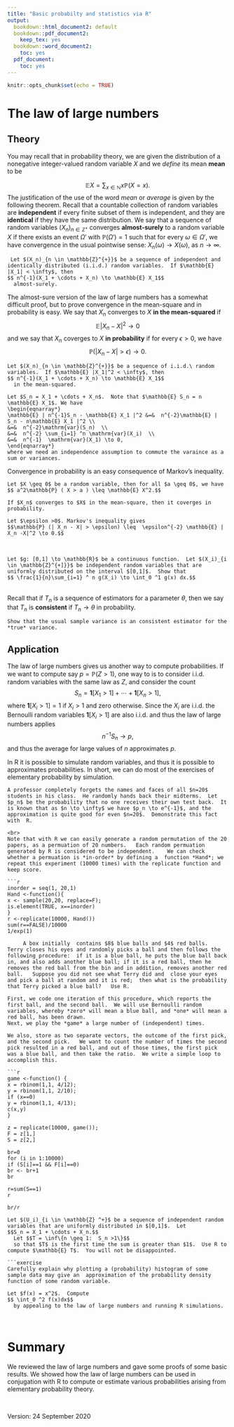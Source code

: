 ```yaml
---
title: "Basic probabilty and statistics via R"
output:
  bookdown::html_document2: default
  bookdown::pdf_document2:
    keep_tex: yes
  bookdown::word_document2:
    toc: yes
  pdf_document:
    toc: yes
---
```



```r
knitr::opts_chunk$set(echo = TRUE)
```

# The law of large numbers

## Theory
You may recall that in probability theory, we are given the distribution of a nonegative  integer-valued random variable $X$ and we *define* its mean **mean** to be 

$$ \mathbb{E} X = \sum_{x\in \mathbb{N}} x \mathbb{P}(X=x).$$
The justification of  the use of the word *mean* or *average* is given by the following theorem.  Recall that a countable collection of random variables are **independent** if every finite subset of them is independent, and they are **identical** if they have the same distribution.   We say that a sequence of random variables $(X_n)_{n \in \mathbb{Z}^+}$ converges **almost-surely** to a random variable $X$ if there exists an event $\Omega'$ with $\mathbb{P}(\Omega') =1$ such that for every $\omega \in \Omega'$, we have convergence in the usual pointwise sense: $X_n(\omega) \to X(\omega)$, as $n \to \infty$.  



```theorem
 Let $(X_n)_{n \in \mathbb{Z}^{+}}$ be a sequence of independent and identically distributed (i.i.d.) random variables.  If $\mathbb{E} |X_1| < \infty$, then 
$$ n^{-1}(X_1 + \cdots + X_n) \to \mathbb{E} X_1$$
  almost-surely.  
```

The almost-sure version of the law of large numbers has a somewhat difficult proof, but to prove convergence in the mean-square and in probability is easy.  We say that $X_n$ converges to $X$ **in the mean-squared** if 
$$ \mathbb{E} | X_n - X|^{2} \to 0$$
  and we say that $X_n$ coverges to $X$ **in probability** if for every $\epsilon >0$, we have 
$$\mathbb{P} ( | X_n - X| > \epsilon) \to 0.$$

```theorem
Let $(X_n)_{n \in \mathbb{Z}^{+}}$ be a sequence of i.i.d.\ random variables.  If $\mathbb{E} |X_1|^2 < \infty$, then 
$$ n^{-1}(X_1 + \cdots + X_n) \to \mathbb{E} X_1$$
  in the mean-squared.
```

```proof
Let $S_n = X_1 + \cdots + X_n$.  Note that $\mathbb{E} S_n = n \mathbb{E} X_1$. We have  
\begin{eqnarray*}
\mathbb{E} | n^{-1}S_n - \mathbb{E} X_1 |^2 &=&  n^{-2}\mathbb{E} | S_n - n\mathbb{E} X_1 |^2 \\
&=&  n^{-2}\mathrm{var}(S_n)  \\
&=&  n^{-2} \sum_{i=1} ^n \mathrm{var}(X_i)  \\
&=&  n^{-1}  \mathrm{var}(X_1) \to 0, 
\end{eqnarray*}
where we need an independence assumption to commute the varaince as a sum or variances.

```

Convergence in probability is an easy consequence of Markov's inequality.

```lemma
Let $X \geq 0$ be a random variable, then for all $a \geq 0$, we have 
$$ a^2\mathbb{P} ( X > a ) \leq \mathbb{E} X^2.$$
  ```
```lemma
If $X_n$ converges to $X$ in the mean-square, then it coverges in probability.
```
```proof
Let $\epsilon >0$. Markov's inequality gives
$$\mathbb{P} (| X_n - X| > \epsilon) \leq  \epsilon^{-2} \mathbb{E} | X_n -X|^2 \to 0.$$
```
<br>
```exercise
Let $g: [0,1] \to \mathbb{R}$ be a continuous function.  Let $(X_i)_{i \in \mathbb{Z}^{+]}}$ be independent random variables that are uniformly distributed on the interval $[0,1]$.  Show that
$$ \frac{1}{n}\sum_{i=1} ^ n g(X_i) \to \int_0 ^1 g(x) dx.$$
```
<br>
Recall that if $T_n$ is a sequence of estimators for a parameter $\theta$, then we say that $T_n$ is **consistent** if $T_n \to \theta$ in probability.
<br>

```exercise
Show that the usual sample variance is an consistent estimator for the *true* variance.

```
## Application

The law of large numbers gives us another way to compute probabilities.    If we want to compute say $p=\mathbb{P}( Z> 1)$, one way to is to consider i.i.d. random variables with the same law as $Z$, and consider the count
$$ S_n = \mathbf{1}[X_1 >1] + \cdots + \mathbf{1}[X_n >1],$$
where $\mathbf{1}[X_i >1] =1$ if $X_i >1$ and zero otherwise.   Since the $X_i$ are i.i.d. the Bernoulli random variables $\mathbf{1}[X_i >1]$ are also i.i.d. and thus the law of large numbers applies  
$$ n^{-1} S_n \to p,$$
and thus the average for large values of $n$ approximates $p$.

In R it is possible to simulate random variables, and thus it is possible to approximates probabilities. In short, we can do most of the exercises of elementary probability by simulation.  

```exercise
A professor completely forgets the names and faces of all $n=20$ students in his class.  He randomly hands back their midterms.  Let $p_n$ be the probability that no one receives their own test back.  It is known that as $n \to \infty$ we have $p_n \to e^{-1}$, and the approximation is quite good for even $n=20$.  Demonstrate this fact with  R.  
```
```solution
<br>
Note that with R we can easily generate a random permutation of the 20 papers, as a permuation of 20 numbers.   Each random permuation generated by R is considered to be independent.    We can check whether a permuation is *in-order* by defining a  function *Hand*; we repeat this experiment (10000 times) with the replicate function and keep score.

```r
inorder = seq(1, 20,1)
Hand <-function(){
x <- sample(20,20, replace=F);
is.element(TRUE, x==inorder)
}
r <-replicate(10000, Hand())
sum(r==FALSE)/10000
1/exp(1)
```


```exercise
	 A box initially  contains $8$ blue balls and $4$ red balls.   Terry closes his eyes and randomly picks a ball and then follows the following procedure:  if it is a blue ball, he puts the blue ball back in, and also adds another blue ball; if it is a red ball, then he removes the red ball from the bin and in addition, removes another red ball.   Suppose you did not see what Terry did and  close your eyes and pick a ball at random and it is red;  then what is the probability that Terry picked a blue ball?   Use R.     
```
```solution
First, we code one iteration of this procedure, which reports the first ball, and the second ball.  We will use Bernoulli random variables, whereby *zero* will mean a blue ball, and *one* will mean a red ball, has been drawn.
Next, we play the *game* a large number of (independent) times.

We also, store as two separate vectors, the outcome of the first pick, and the second pick.   We want to count the number of times the second pick resulted in a red ball, and out of those times, the first pick was a blue ball, and then take the ratio.  We write a simple loop to accomplish this.

```r
game <-function() {
x = rbinom(1,1, 4/12);
y = rbinom(1,1, 2/10);
if (x==0)
y = rbinom(1,1, 4/13);
c(x,y)
}

z = replicate(10000, game());
F = z[1,]
S = z[2,]

br=0
for (i in 1:10000)
if (S[i]==1 && F[i]==0)
br <- br+1
br

r=sum(S==1)
r

br/r
```

```exercise
Let $(U_i)_{i \in \mathbb{Z} ^+}$ be a sequence of independent random variables that are uniformly distributed in $[0,1]$.  Let 
$$S_n = X_1 + \cdots + X_n.$$
  Let $$T = \inf\{n \geq 1:  S_n >1\}$$
  so that $T$ is the first time the sum is greater than $1$.  Use R to compute $\mathbb{E} T$.  You will not be disappointed.  

```exercise
Carefully explain why plotting a (probability) histogram of some sample data may give an  approximation of the probability density function of some random variable.
```

```exercise
Let $f(x) = x^2$.  Compute 
$$ \int_0 ^2 f(x)dx$$
  by appealing to the law of large numbers and running R simulations.
```

<br>

# Summary

We reviewed the law of large numbers and gave some proofs of some basic results.  We showed how the law of large numbers can be used in conjugation with R to compute or estimate various probabilities arising from elementary probability theory.    

<br>

Version:  24 September 2020



<br>
<br>
<br>


